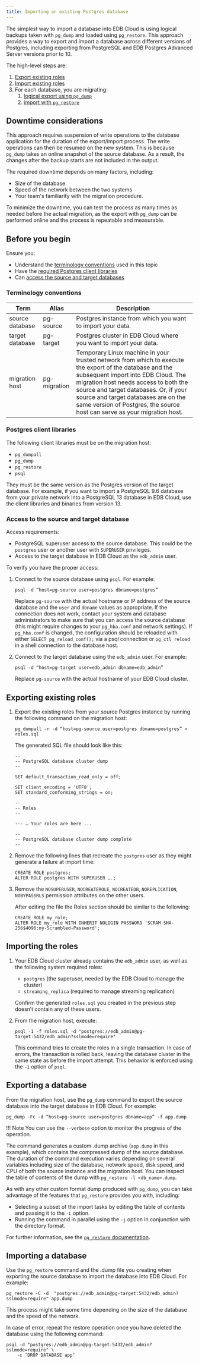 ```yaml
---
title: Importing an existing Postgres database
---
```


The simplest way to import a database into EDB Cloud is using logical backups taken with `pg_dump` and loaded using `pg_restore`. This approach provides a way to export and import a database across different versions of Postgres, including exporting from PostgreSQL and EDB Postgres Advanced Server versions prior to 10.

The high-level steps are:

1. [Export existing roles](#exporting-existing-roles) 
1. [Import existing roles](#importing-the-roles)
1. For each database, you are migrating:
   1. [logical export using `pg_dump`](#exporting-a-database)
   1. [import with `pg_restore`](#importing-a-database)


## Downtime considerations

This approach requires suspension of write operations to the database application for the duration of the export/import process. The write operations can then be resumed on the new system. This is because `pg_dump` takes an online snapshot of the source database. As a result, the changes after the backup starts are not included in the output.

The required downtime depends on many factors, including:
 - Size of the database
 - Speed of the network between the two systems
 - Your team's familiarity with the migration procedure. 
 
To minimize the downtime, you can test the process as many times as needed before the actual migration, as the export with `pg_dump` can be performed online and the process is repeatable and measurable.

## Before you begin

Ensure you: 
 - Understand the [terminology conventions](#terminology-conventions) used in this topic
 - Have the [required Postgres client libraries](/#postgres-client-libraries)
 - Can [access the source and target databases](#access-to-the-source-and-target-database)

### Terminology conventions

| Term | Alias | Description | 
| ---- | ----- | ---------- |
| source database | pg-source | Postgres instance from which you want to import your data. |
| target database | pg-target | Postgres cluster in EDB Cloud where you want to import your data. |
| migration host | pg-migration | Temporary Linux machine in your trusted network from which to execute the export of the database and the subsequent import into EDB Cloud. The migration host needs access to both the source and target databases.  Or, if your source and target databases are on the same version of Postgres, the source host can serve as your migration host. |


### Postgres client libraries
The following client libraries must be on the migration host:

- `pg_dumpall`
- `pg_dump`
- `pg_restore`
- `psql`

They must be the same version as the Postgres version of the target database. For example, if you want to import a PostgreSQL 9.6 database from your private network into a PostgreSQL 13 database in EDB Cloud, use the client libraries and binaries from version 13.

### Access to the source and target database

Access requirements:

- PostgreSQL superuser access to the source database. This could be the `postgres` user or another user with `SUPERUSER` privileges.
- Access to the target database in EDB Cloud as the `edb_admin` user.


To verify you have the proper access:
1. Connect to the source database using `psql`. For example: 
   ```
   psql -d “host=pg-source user=postgres dbname=postgres”
   ```
   Replace `pg-source` with the actual hostname or IP address of the source database and the `user` and `dbname` values as appropriate. If the connection does not work, contact your system and database administrators to make sure that you can access the source database (this might require changes to your `pg_hba.conf` and network settings). If `pg_hba.conf` is changed, the configuration should be reloaded with either `SELECT pg_reload_conf();` via a psql connection or `pg_ctl reload` in a shell connection to the database host.

1. Connect to the target database using the `edb_admin` user. For example:
   ```
   psql -d “host=pg-target user=edb_admin dbname=edb_admin”
   ```
   Replace `pg-source` with the actual hostname of your EDB Cloud cluster.

## Exporting existing roles
1. Export the existing roles from your source Postgres instance by running the following command on the migration host:

   ```
   pg_dumpall -r -d “host=pg-source user=postgres dbname=postgres” > roles.sql
   ```

   The generated SQL file should look like this:

   ```
   --
   -- PostgreSQL database cluster dump
   --

   SET default_transaction_read_only = off;

   SET client_encoding = 'UTF8';
   SET standard_conforming_strings = on;

   --
   -- Roles
   --

   --- … Your roles are here ...

   --
   -- PostgreSQL database cluster dump complete
   --
   ```

1. Remove the following lines that recreate the `postgres` user as they might generate a failure at import time:

   ```
   CREATE ROLE postgres;
   ALTER ROLE postgres WITH SUPERUSER ….;
   ```

1. Remove the `NOSUPERUSER`, `NOCREATEROLE`, `NOCREATEDB`, `NOREPLICATION`, `NOBYPASSRLS` permission attributes on the other users.

   After editing the file the Roles section should be similar to the following: 

   ```
   CREATE ROLE my_role;
   ALTER ROLE my_role WITH INHERIT NOLOGIN PASSWORD 'SCRAM-SHA-256$4096:my-Scrambled-Password';
   ```

## Importing the roles
1. Your EDB Cloud cluster already contains the `edb_admin` user, as well as the following system required roles:
   - `postgres` (the superuser, needed by the EDB Cloud to manage the cluster) 
   - `streaming_replica` (required to manage streaming replication)

   Confirm the generated `roles.sql` you created in the previous step doesn’t contain any of these users.

1. From the migration host, execute:

   ```
   psql -1 -f roles.sql -d "postgres://edb_admin@pg-target:5432/edb_admin?sslmode=require"
   ```

   This command tries to create the roles in a single transaction. In case of errors, the transaction is rolled back, leaving the database cluster in the same state as before the import attempt. This behavior is enforced using the `-1` option of `psql`.

## Exporting a database
From the migration host, use the `pg_dump` command to export the source database into the target database in EDB Cloud. For example:  

```
pg_dump -Fc -d “host=pg-source user=postgres dbname=app” -f app.dump
```

!!! Note
    You can use the `--verbose` option to monitor the progress of the operation.

The command generates a custom .dump archive (`app.dump` in this example), which contains the compressed dump of the source database. The duration of the command execution varies depending on several variables including size of the database, network speed, disk speed, and CPU of both the source instance and the migration host. You can inspect the table of contents of the dump with `pg_restore -l <db_name>.dump`.

As with any other custom format dump produced with `pg_dump`, you can take advantage of the features that `pg_restore` provides you with, including:
- Selecting a subset of the import tasks by editing the table of contents and passing it to the `-L` option. 
- Running the command in parallel using the `-j` option in conjunction with the directory format.

For further information, see the [`pg_restore` documentation](https://www.postgresql.org/docs/current/app-pgrestore.html).

## Importing a database
Use the `pg_restore` command and the .dump file you creating when exporting the source database to import the database into EDB Cloud. For example:

```
pg_restore -C -d  "postgres://edb_admin@pg-target:5432/edb_admin?sslmode=require" app.dump
```
This process might take some time depending on the size of the database and the speed of the network. 

In case of error, repeat the restore operation once you have deleted the database using the following command:

```
psql -d "postgres://edb_admin@pg-target:5432/edb_admin?sslmode=require" \
    -c ‘DROP DATABASE app’
```
